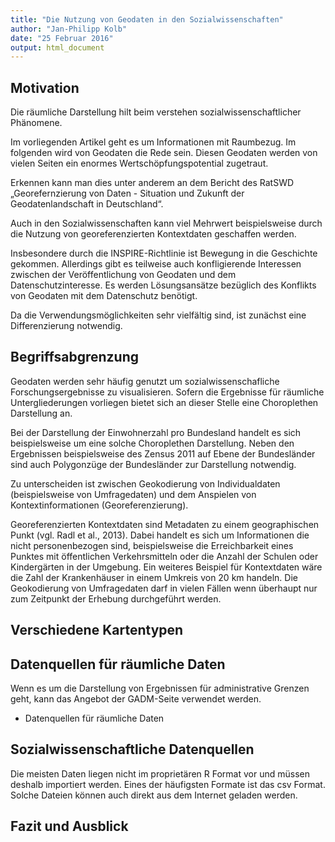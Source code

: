 ```yaml
---
title: "Die Nutzung von Geodaten in den Sozialwissenschaften"
author: "Jan-Philipp Kolb"
date: "25 Februar 2016"
output: html_document
---
```



## Motivation

Die räumliche Darstellung hilt beim verstehen sozialwissenschaftlicher Phänomene. 

Im vorliegenden Artikel geht es um Informationen mit Raumbezug. Im folgenden wird von Geodaten die Rede sein. Diesen Geodaten werden von vielen Seiten ein enormes Wertschöpfungspotential zugetraut.

Erkennen kann man dies unter anderem an dem Bericht des RatSWD „Georefernzierung von Daten - Situation und Zukunft der Geodatenlandschaft in Deutschland“.

Auch in den Sozialwissenschaften kann viel Mehrwert beispielsweise durch die Nutzung von georeferenzierten Kontextdaten geschaffen werden.

Insbesondere durch die INSPIRE-Richtlinie ist Bewegung in die Geschichte gekommen.
Allerdings gibt es teilweise auch konfligierende Interessen zwischen der Veröffentlichung von Geodaten und dem Datenschutzinteresse. Es werden Lösungsansätze bezüglich des Konflikts von Geodaten mit dem Datenschutz benötigt.

Da die Verwendungsmöglichkeiten sehr vielfältig sind, ist zunächst eine Differenzierung notwendig. 


## Begriffsabgrenzung

Geodaten werden sehr häufig genutzt um sozialwissenschafliche Forschungsergebnisse zu visualisieren. Sofern die Ergebnisse für räumliche Untergliederungen vorliegen bietet sich an dieser Stelle eine Choroplethen Darstellung an. 

Bei der Darstellung der Einwohnerzahl pro Bundesland handelt es sich beispielsweise um eine solche Choroplethen Darstellung. Neben den Ergebnissen beispielsweise des Zensus 2011 auf Ebene der Bundesländer sind auch Polygonzüge der Bundesländer zur Darstellung notwendig. 


Zu unterscheiden ist zwischen Geokodierung von Individualdaten (beispielsweise von Umfragedaten) und dem Anspielen von Kontextinformationen (Georeferenzierung). 

Georeferenzierten Kontextdaten sind Metadaten zu einem geographischen Punkt (vgl. Radl et al., 2013). Dabei handelt es sich um Informationen die nicht personenbezogen sind, beispielsweise die Erreichbarkeit eines Punktes mit öffentlichen Verkehrsmitteln oder die Anzahl der Schulen oder Kindergärten in der Umgebung. Ein weiteres Beispiel für Kontextdaten wäre die Zahl der Krankenhäuser in einem Umkreis von 20 km handeln.
Die Geokodierung von Umfragedaten darf in vielen Fällen wenn überhaupt nur zum Zeitpunkt der Erhebung durchgeführt werden. 

## Verschiedene Kartentypen


## Datenquellen für räumliche Daten

Wenn es um die Darstellung von Ergebnissen für administrative Grenzen geht, kann das Angebot der GADM-Seite verwendet werden.

- Datenquellen für räumliche Daten

## Sozialwissenschaftliche Datenquellen

Die meisten Daten liegen nicht im proprietären R Format vor und müssen deshalb importiert werden. Eines der häufigsten Formate ist das csv Format. Solche Dateien können auch direkt aus dem Internet geladen werden. 




## Fazit und Ausblick

